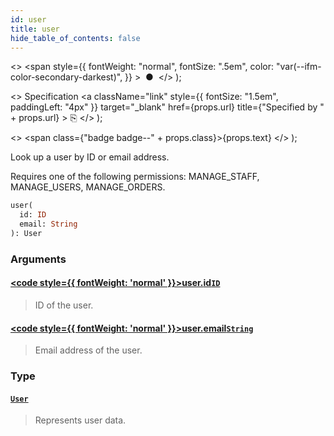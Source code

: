 ```yaml
---
id: user
title: user
hide_table_of_contents: false
---
```


  <>
    <span
      style={{
        fontWeight: "normal",
        fontSize: ".5em",
        color: "var(--ifm-color-secondary-darkest)",
      }}
    >
      &nbsp;●&nbsp;
    </span>
  </>
);

  <>
    Specification
    <a
      className="link"
      style={{ fontSize: "1.5em", paddingLeft: "4px" }}
      target="\_blank"
      href={props.url}
      title={"Specified by " + props.url}
    >
      ⎘
    </a>
  </>
);

  <>
    <span class={"badge badge--" + props.class}>{props.text}</span>
  </>
);

Look up a user by ID or email address.

Requires one of the following permissions: MANAGE_STAFF, MANAGE_USERS, MANAGE_ORDERS.

```graphql
user(
  id: ID
  email: String
): User
```

### Arguments

#### [<code style={{ fontWeight: 'normal' }}>user.<b>id</b></code>](#)<Bullet />[`ID`](../../api-reference/scalars/id) <Badge class="secondary" text="scalar"/>

> ID of the user.

#### [<code style={{ fontWeight: 'normal' }}>user.<b>email</b></code>](#)<Bullet />[`String`](../../api-reference/scalars/string) <Badge class="secondary" text="scalar"/>

> Email address of the user.

### Type

#### [`User`](../../api-reference/objects/user) <Badge class="secondary" text="object"/>

> Represents user data.

